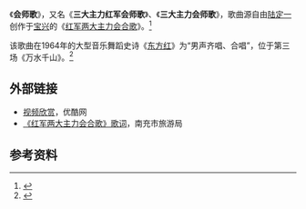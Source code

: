 {{Otheruses|subject=大型音乐舞蹈史诗《[[东方红_(音乐舞蹈史诗)|东方红]]》中的歌曲《'''会师歌'''》|dis=s}}
《'''会师歌'''》，又名《'''三大主力红军会师歌'''》、《'''三大主力会师歌'''》，歌曲源自由[[陆定一|陆定一]]创作于[[宝兴|宝兴]]的《[[红军两大主力会合歌|红军两大主力会合歌]]》。<ref name="cctv.com">{{Cite web |url=http://www.cctv.com/cndfilm/history/200601015/002-12.htm |title=历史瞬间-《精神永存》纪念中国工农红军长征胜利70周年 |accessdate=2011-05-12 |date= |format= |publisher= |language=zh-hans |archive-date=2020-11-09 |archive-url=https://web.archive.org/web/20201109193656/http://www.cctv.com/cndfilm/history/200601015/002-12.htm |dead-url=no }}</ref>

该歌曲在1964年的大型音乐舞蹈史诗《[[东方红_(音乐舞蹈史诗)|东方红]]》为“男声齐唱、合唱”，位于第三场《万水千山》。<ref name="wyzxsx.com">{{Cite web|url=http://www.wyzxsx.com/Article/Class12/200902/69889.html|title=大型音乐舞蹈史诗《东方红》歌词和朗诵词|accessdate=2011-05-08|date=2009-02-14|format=|publisher=乌有之乡|language=zh-hans|deadurl=yes|archiveurl=https://web.archive.org/web/20090903035839/http://www.wyzxsx.com/Article/Class12/200902/69889.html|archivedate=2009-09-03}}</ref>

== 外部链接 ==
*[http://v.youku.com/v_playlist/f4432957o1p16.html 视频欣赏]{{dead link|date=2017年11月 |bot=InternetArchiveBot |fix-attempted=yes }}，优酷网
*[http://www.ncta.gov.cn/web/t6/main.jsp?go=newsDetail&id=3004 《红军两大主力会合歌》歌词]{{dead link|date=2017年11月 |bot=InternetArchiveBot |fix-attempted=yes }}，南充市旅游局

== 参考资料 ==
<references />

{{song-stub}}
{{大型音乐舞蹈史诗《东方红》歌曲|cat|H}}